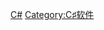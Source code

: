 {{correct title|分类:用C#编程的自由软件|reason=#}}
{{Portal|自由软件}}

[[Category:各程式語言自由軟體|C#]]
[[Category:C♯软件|Category:C♯软件]]
